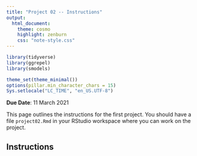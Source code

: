 ```yaml
---
title: "Project 02 -- Instructions"
output:
  html_document:
    theme: cosmo
    highlight: zenburn
    css: "note-style.css"
---
```


```r
library(tidyverse)
library(ggrepel)
library(smodels)

theme_set(theme_minimal())
options(pillar.min_character_chars = 15)
Sys.setlocale("LC_TIME", "en_US.UTF-8")
```

**Due Date**: 11 March 2021

This page outlines the instructions for the first project. You should
have a file `project02.Rmd` in your RStudio workspace where you can
work on the project.

## Instructions
